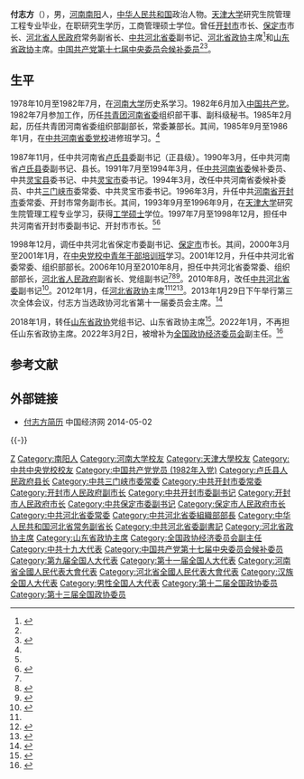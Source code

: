'''付志方'''（{{bd|1956年|10月||catIdx=Fu付}}），男，[[河南省|河南]][[南阳市|南阳]]人，[[中华人民共和国|中华人民共和国]]政治人物。[[天津大学|天津大学]]研究生院管理工程专业毕业，在职研究生学历，工商管理硕士学位。曾任[[开封市|开封市]]市长、[[保定市|保定市]]市长、[[河北省人民政府|河北省人民政府]]常务副省长、[[中国共产党河北省委员会|中共河北省委]]副书记、[[中国人民政治协商会议河北省委员会|河北省政协]]主席<ref name="rmw">{{Cite web|title=付志方同志简历|url=http://politics.people.com.cn/GB/shizheng/252/9667/9684/16870698.html|accessdate=2013-04-26|work=人民网|archive-url=https://web.archive.org/web/20200330102612/http://politics.people.com.cn/GB/shizheng/252/9667/9684/16870698.html|archive-date=2020-03-30|dead-url=no}}</ref>和[[中国人民政治协商会议山东省委员会|山东省政协]]主席。[[中国共产党第十七届中央委员会|中国共产党第十七届中央委员会]][[中国共产党第十七届中央委员会候补委员列表|候补委员]]<ref name=rmw/><ref>{{cite web|title=记者专访河北省政协主席付志方|url=http://he.ce.cn/ztpd/hblh/tt/201401/07/t20140107_1293955.shtml|accessdate=2014-06-02|date=2014-01-07|publisher=[[中国经济网|中国经济网]]|archiveurl=https://web.archive.org/web/20160304131243/http://he.ce.cn/ztpd/hblh/tt/201401/07/t20140107_1293955.shtml|archivedate=2016-03-04|deadurl=yes}}</ref>。

== 生平 ==
1978年10月至1982年7月，在[[河南大学|河南大学]]历史系学习。1982年6月加入[[中国共产党|中国共产党]]。1982年7月参加工作，历任[[共青团河南省委|共青团河南省委]]组织部干事、副科级秘书。1985年2月起，历任共青团河南省委组织部副部长，常委兼部长。其间，1985年9月至1986年1月，在[[中共河南省委党校|中共河南省委党校]]进修班学习。<ref name=rmw/>

1987年11月，任中共河南省[[卢氏县|卢氏县]]委副书记（正县级）。1990年3月，任中共河南省[[卢氏县|卢氏县]]委副书记、县长。1991年7月至1994年3月，任[[中国共产党河南省委员会|中共河南省委]]候补委员、中共[[灵宝市|灵宝县]]委书记、中共[[灵宝市|灵宝市]]委书记。1994年3月，改任中共河南省委候补委员、中共[[三门峡市|三门峡市]]委常委、中共灵宝市委书记。1996年3月，升任中共[[河南省|河南省]][[开封市|开封市]]委常委、开封市常务副市长。其间，1993年9月至1996年9月，在[[天津大学|天津大学]]研究生院管理工程专业学习，获得[[工学硕士|工学硕士]]学位。1997年7月至1998年12月，担任中共河南省开封市委副书记、开封市市长。<ref name=rmw/><ref>{{cite news |title=人物简历：付志方_新闻频道 |url=http://news.cctv.com/2018/03/23/ARTIgKqcmuOuI1JLj20waAZI180323.shtml |accessdate=2022-02-01 |work=央视网 |archive-date=2022-02-02 |archive-url=https://web.archive.org/web/20220202024836/http://news.cctv.com/2018/03/23/ARTIgKqcmuOuI1JLj20waAZI180323.shtml }}</ref>

1998年12月，调任中共河北省保定市委副书记、[[保定市|保定市]]市长。其间，2000年3月至2001年1月，在[[中共中央党校一年制中青年干部培训班学员列表|中央党校中青年干部培训班]]学习。2001年12月，升任中共河北省委常委、组织部部长。2006年10月至2010年8月，担任中共河北省委常委、组织部部长，[[河北省人民政府|河北省人民政府]]副省长、党组副书记<ref name=rmw/><ref>{{cite news|title=付志方、孙瑞彬辞去河北省人民政府副省长|url=http://leaders.people.com.cn/GB/12583833.html|accessdate=2012-02-29|newspaper=人民网|archive-url=https://web.archive.org/web/20111107161102/http://leaders.people.com.cn/GB/12583833.html|archive-date=2011-11-07|dead-url=yes}}</ref><ref>{{cite news|title=河北常务副省长付志方：最大限度通过清理减少收费|url=http://politics.people.com.cn/GB/99014/9762516.html|accessdate=2012-02-29|newspaper=人民网|archive-date=2020-06-02|archive-url=https://web.archive.org/web/20200602065417/http://politics.people.com.cn/GB/99014/9762516.html|dead-url=no}}</ref>。2010年8月，改任[[中国共产党河北省委员会|中共河北省委]]副书记<ref>{{cite news|title=付志方任河北省委副书记 孙瑞彬任河北省委常委|url=http://www.gov.cn/rsrm/2010-08/27/content_1689360.htm|accessdate=2012-02-29|newspaper=中央政府门户网站|archive-date=2020-07-18|archive-url=https://web.archive.org/web/20200718163214/http://www.gov.cn/rsrm/2010-08/27/content_1689360.htm|dead-url=no}}</ref>。2012年1月，任[[中国人民政治协商会议河北省委员会|河北省政协]]主席<ref name=rmw/><ref>{{cite web|title=付志方当选河北省政协主席|url=http://news.sina.com.cn/c/2012-01-09/192623771531.shtml|publisher=新浪网|accessdate=2012-02-29|archive-date=2020-07-18|archive-url=https://web.archive.org/web/20200718163215/http://news.sina.com.cn/c/2012-01-09/192623771531.shtml|dead-url=no}}</ref><ref>{{cite news|title=付志方当选河北省政协主席 刘永瑞为副主席|url=http://news.ifeng.com/mainland/detail_2012_01/09/11854138_0.shtml|accessdate=2012-02-29|newspaper=凤凰网|archive-date=2020-06-02|archive-url=https://web.archive.org/web/20200602065201/http://news.ifeng.com/mainland/detail_2012_01/09/11854138_0.shtml|dead-url=no}}</ref>。2013年1月29日下午举行第三次全体会议，付志方当选政协河北省第十一届委员会主席。<ref>{{cite news |title=河北新一届政协主席、副主席、秘书长简历 |url=http://district.ce.cn/newarea/sddy/201301/30/t20130130_24079947.shtml |accessdate=2022-02-01 |work=中国经济网 |archive-date=2020-07-18 |archive-url=https://web.archive.org/web/20200718163223/http://district.ce.cn/newarea/sddy/201301/30/t20130130_24079947.shtml }}</ref>

2018年1月，转任[[中国人民政治协商会议山东省委员会|山东省政协]]党组书记、山东省政协主席<ref>{{cite news |title=山东新一届省政协主席、副主席名单 |url=http://district.ce.cn/newarea/sddy/201801/30/t20180130_27971295.shtml |accessdate=2022-02-01 |work=中国经济网 |archive-date=2020-06-07 |archive-url=https://web.archive.org/web/20200607071849/http://district.ce.cn/newarea/sddy/201801/30/t20180130_27971295.shtml }}</ref>。2022年1月，不再担任山东省政协主席。2022年3月2日，被增补为[[全国政协经济委员会|全国政协经济委员会]]副主任。<ref>{{Cite web|title=付志方、宁吉喆、韩勇、尚勇、柯尊平、多杰热旦等任职全国政协_中国经济网——国家经济门户|url=http://district.ce.cn/newarea/sddy/202203/03/t20220303_37371567.shtml|access-date=2022-03-03|work=district.ce.cn|archive-date=2022-03-05|archive-url=https://web.archive.org/web/20220305073418/http://district.ce.cn/newarea/sddy/202203/03/t20220303_37371567.shtml}}</ref>

== 参考文献 ==
{{Reflist|2}}

== 外部链接 ==
* [http://district.ce.cn/newarea/sddy/201301/30/t20130130_24079947.shtml 付志方简历]{{Wayback|url=http://district.ce.cn/newarea/sddy/201301/30/t20130130_24079947.shtml|date=20200718163223}} 中国经济网 2014-05-02

{{-}}
{{start box}}
{{s-par|prc-lcppcc}}
{{s-before|[[刘伟_(1958年)|刘伟]]}}
{{s-title|[[中国人民政治协商会议山东省委员会|中国人民政治协商会议山东省委员会]]主席|2018年1月－2022年1月}}
{{s-after|[[葛慧君|葛慧君]]}}
{{s-before|[[刘德旺|刘德旺]]}}
{{s-title|[[中国人民政治协商会议河北省委员会|中国人民政治协商会议河北省委员会]]主席|2012年1月－2018年1月}}
{{s-after|[[叶冬松|叶冬松]]}}
{{s-ppo|cpc}}
{{s-before|[[车俊|车俊]]}}
{{s-title|[[中国共产党河北省委员会|中国共产党河北省委员会]]专职副书记|2010年8月－2011年11月}}
{{s-after|[[赵勇_(1963年1月)|赵勇]]}}
{{s-before|[[刘德旺|刘德旺]]}}
{{s-title|[[中国共产党河北省委员会|中国共产党河北省委员会]]组织部部长|2001年12月－2006年11月}}
{{s-after|[[车俊|车俊]]}}
{{s-gov|prc}}
{{s-before|[[郭庚茂|郭庚茂]]}}
{{s-title|[[河北省人民政府|河北省人民政府]]常务副省长|2006年10月－2010年8月}}
{{s-after|[[赵勇_(1963年1月)|赵勇]]}}
{{s-before|[[么金铎|么金铎]]}}
{{s-title|[[保定市人民政府|保定市人民政府]]市长|1998年12月－2001年12月}}
{{s-after|[[王昆山|王昆山]]}}
{{s-before|[[梁绪兴|梁绪兴]]}}
{{s-title|[[开封市人民政府|开封市人民政府]]市长|1997年7月－1998年12月}}
{{s-after|[[李建昌_(开封市长)|李建昌]]}}
{{end box}}

{{中华人民共和国山东省正职领导人|nocat}}
{{中华人民共和国河北省正职领导人|nocat}}
{{保定市市长}}
{{开封市市长}}
{{党政正部级以上干部曾有团系统经历者}}

{{Authority control}}
{{DEFAULTSORT:Fu付}}
[[Category:付姓|Z]]
[[Category:南阳人|Category:南阳人]]
[[Category:河南大学校友|Category:河南大学校友]]
[[Category:天津大學校友|Category:天津大學校友]]
[[Category:中共中央党校校友|Category:中共中央党校校友]]
[[Category:中国共产党党员_(1982年入党)|Category:中国共产党党员 (1982年入党)]]
[[Category:卢氏县人民政府县长|Category:卢氏县人民政府县长]]
[[Category:中共三门峡市委常委|Category:中共三门峡市委常委]]
[[Category:中共开封市委常委|Category:中共开封市委常委]]
[[Category:开封市人民政府副市长|Category:开封市人民政府副市长]]
[[Category:中共开封市委副书记|Category:中共开封市委副书记]]
[[Category:开封市人民政府市长|Category:开封市人民政府市长]]
[[Category:中共保定市委副书记|Category:中共保定市委副书记]]
[[Category:保定市人民政府市长|Category:保定市人民政府市长]]
[[Category:中共河北省委常委|Category:中共河北省委常委]]
[[Category:中共河北省委組織部部長|Category:中共河北省委組織部部長]]
[[Category:中华人民共和国河北省常务副省长|Category:中华人民共和国河北省常务副省长]]
[[Category:中共河北省委副書記|Category:中共河北省委副書記]]
[[Category:河北省政协主席|Category:河北省政协主席]]
[[Category:山东省政协主席|Category:山东省政协主席]]
[[Category:全国政协经济委员会副主任|Category:全国政协经济委员会副主任]]
[[Category:中共十九大代表|Category:中共十九大代表]]
[[Category:中国共产党第十七届中央委员会候补委员|Category:中国共产党第十七届中央委员会候补委员]]
[[Category:第九届全国人大代表|Category:第九届全国人大代表]]
[[Category:第十一届全国人大代表|Category:第十一届全国人大代表]]
[[Category:河南省全國人民代表大會代表|Category:河南省全國人民代表大會代表]]
[[Category:河北省全國人民代表大會代表|Category:河北省全國人民代表大會代表]]
[[Category:汉族全国人大代表|Category:汉族全国人大代表]]
[[Category:男性全国人大代表|Category:男性全国人大代表]]
[[Category:第十二届全国政协委员|Category:第十二届全国政协委员]]
[[Category:第十三届全国政协委员|Category:第十三届全国政协委员]]